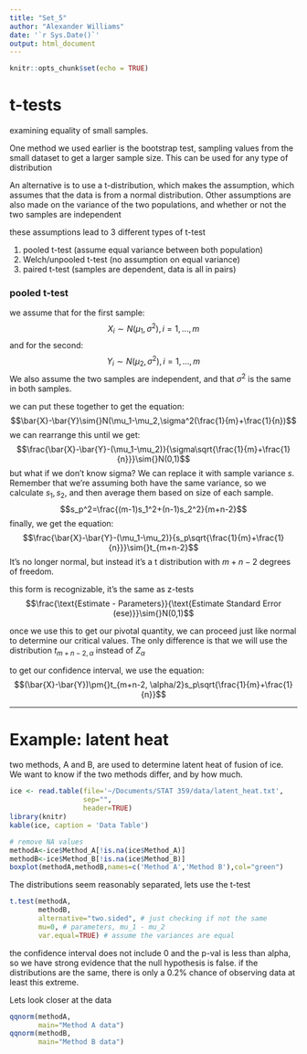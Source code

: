 ```yaml
---
title: "Set_5"
author: "Alexander Williams"
date: '`r Sys.Date()`'
output: html_document
---
```


```r
knitr::opts_chunk$set(echo = TRUE)
```

# t-tests

examining equality of small samples.

One method we used earlier is the bootstrap test, sampling values from the small dataset to get a larger sample size. This can be used for any type of distribution

An alternative is to use a  t-distribution, which makes the assumption, which assumes that the data is from a normal distribution. Other assumptions are also made on the variance of the two populations, and whether or not the two samples are independent

these assumptions lead to 3 different types of t-test

1. pooled t-test (assume equal variance between both population)
2. Welch/unpooled t-test (no assumption on equal variance)
3. paired t-test (samples are dependent, data is all in pairs)

### pooled t-test

we assume that for the first sample:
$$X_i\sim{}N(\mu_1,\sigma^2),i=1,...,m$$
and for the second:
$$Y_i\sim{}N(\mu_2,\sigma^2),i=1,...,m$$
We also assume the two samples are independent, and that $\sigma^2$ is the same in both samples.

we can put these together to get the equation:
$$\bar{X}-\bar{Y}\sim{}N(\mu_1-\mu_2,\sigma^2(\frac{1}{m}+\frac{1}{n})$$
we can rearrange this until we get:
$$\frac{\bar{X}-\bar{Y}-(\mu_1-\mu_2)}{\sigma\sqrt{\frac{1}{m}+\frac{1}{n}}}\sim{}N(0,1)$$
but what if we don't know sigma? We can replace it with sample variance $s$. Remember that we're assuming both have the same variance, so we calculate $s_1,s_2$, and then average them based on size of each sample.
$$s_p^2=\frac{(m-1)s_1^2+(n-1)s_2^2}{m+n-2}$$
finally, we get the equation:
$$\frac{\bar{X}-\bar{Y}-(\mu_1-\mu_2)}{s_p\sqrt{\frac{1}{m}+\frac{1}{n}}}\sim{}t_{m+n-2}$$
It's no longer normal, but instead it's a t distribution with $m+n-2$ degrees of freedom.

this form is recognizable, it's the same as z-tests
$$\frac{\text{Estimate - Parameters}}{\text{Estimate Standard Error (ese)}}\sim{}N(0,1)$$

once we use this to get our pivotal quantity, we can proceed just like normal to determine our critical values. The only difference is that we will use the distribution $t_{m+n-2, \alpha}$ instead of $Z_\alpha$

to get our confidence interval, we use the equation:
$$(\bar{X}-\bar{Y})\pm{}t_{m+n-2, \alpha/2}s_p\sqrt{\frac{1}{m}+\frac{1}{n}}$$

___

# Example: latent heat
two methods, A and B, are used to determine latent heat of fusion of ice. We want to know if the two methods differ, and by how much.
```r
ice <- read.table(file='~/Documents/STAT 359/data/latent_heat.txt',
                  sep="",
                  header=TRUE)
library(knitr)
kable(ice, caption = 'Data Table')

# remove NA values
methodA<-ice$Method_A[!is.na(ice$Method_A)]
methodB<-ice$Method_B[!is.na(ice$Method_B)]
boxplot(methodA,methodB,names=c('Method A','Method B'),col="green")
```
The distributions seem reasonably separated, lets use the t-test
```r
t.test(methodA,
       methodB,
       alternative="two.sided", # just checking if not the same
       mu=0, # parameters, mu_1 - mu_2
       var.equal=TRUE) # assume the variances are equal
```
the confidence interval does not include 0 and the p-val is less than alpha, so we have strong evidence that the null hypothesis is false. if the distributions are the same, there is only a 0.2% chance of observing data at least this extreme.

Lets look closer at the data
```r
qqnorm(methodA,
       main="Method A data")
qqnorm(methodB,
       main="Method B data")
```







